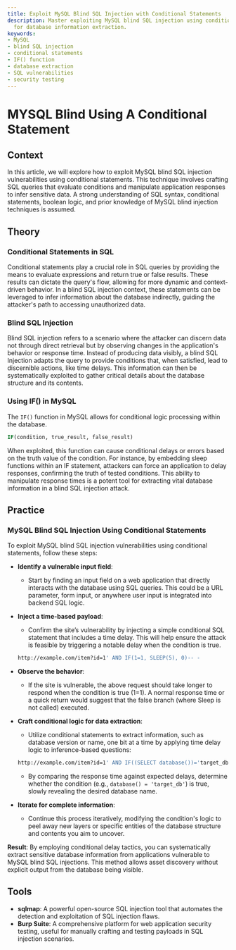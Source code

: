 ```yaml
---
title: Exploit MySQL Blind SQL Injection with Conditional Statements
description: Master exploiting MySQL blind SQL injection using conditional statements
  for database information extraction.
keywords:
- MySQL
- blind SQL injection
- conditional statements
- IF() function
- database extraction
- SQL vulnerabilities
- security testing
---
```


# MYSQL Blind Using A Conditional Statement

## Context

In this article, we will explore how to exploit MySQL blind SQL injection vulnerabilities using conditional statements. This technique involves crafting SQL queries that evaluate conditions and manipulate application responses to infer sensitive data. A strong understanding of SQL syntax, conditional statements, boolean logic, and prior knowledge of MySQL blind injection techniques is assumed.

## Theory

### Conditional Statements in SQL

Conditional statements play a crucial role in SQL queries by providing the means to evaluate expressions and return true or false results. These results can dictate the query's flow, allowing for more dynamic and context-driven behavior. In a blind SQL injection context, these statements can be leveraged to infer information about the database indirectly, guiding the attacker's path to accessing unauthorized data.

### Blind SQL Injection

Blind SQL injection refers to a scenario where the attacker can discern data not through direct retrieval but by observing changes in the application's behavior or response time. Instead of producing data visibly, a blind SQL Injection adapts the query to provide conditions that, when satisfied, lead to discernible actions, like time delays. This information can then be systematically exploited to gather critical details about the database structure and its contents.

### Using IF() in MySQL

The `IF()` function in MySQL allows for conditional logic processing within the database. 

```sql
IF(condition, true_result, false_result)
```

When exploited, this function can cause conditional delays or errors based on the truth value of the condition. For instance, by embedding sleep functions within an IF statement, attackers can force an application to delay responses, confirming the truth of tested conditions. This ability to manipulate response times is a potent tool for extracting vital database information in a blind SQL injection attack.

## Practice

### MySQL Blind SQL Injection Using Conditional Statements

To exploit MySQL blind SQL injection vulnerabilities using conditional statements, follow these steps:

- **Identify a vulnerable input field**:
  - Start by finding an input field on a web application that directly interacts with the database using SQL queries. This could be a URL parameter, form input, or anywhere user input is integrated into backend SQL logic.

- **Inject a time-based payload**:
  - Confirm the site’s vulnerability by injecting a simple conditional SQL statement that includes a time delay. This will help ensure the attack is feasible by triggering a notable delay when the condition is true.
  ```bash
  http://example.com/item?id=1' AND IF(1=1, SLEEP(5), 0)-- -
  ```

- **Observe the behavior**:
  - If the site is vulnerable, the above request should take longer to respond when the condition is true (1=1). A normal response time or a quick return would suggest that the false branch (where Sleep is not called) executed.

- **Craft conditional logic for data extraction**:
  - Utilize conditional statements to extract information, such as database version or name, one bit at a time by applying time delay logic to inference-based questions:
  ```bash
  http://example.com/item?id=1' AND IF((SELECT database())='target_db', SLEEP(5), 0)-- -
  ```
  - By comparing the response time against expected delays, determine whether the condition (e.g., `database() = 'target_db'`) is true, slowly revealing the desired database name.

- **Iterate for complete information**:
  - Continue this process iteratively, modifying the condition's logic to peel away new layers or specific entities of the database structure and contents you aim to uncover.

**Result**: By employing conditional delay tactics, you can systematically extract sensitive database information from applications vulnerable to MySQL blind SQL injections. This method allows asset discovery without explicit output from the database being visible.

## Tools

- **sqlmap**: A powerful open-source SQL injection tool that automates the detection and exploitation of SQL injection flaws.
- **Burp Suite**: A comprehensive platform for web application security testing, useful for manually crafting and testing payloads in SQL injection scenarios.
